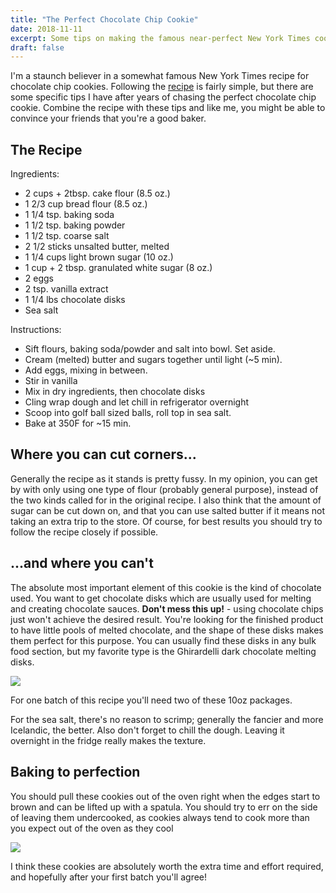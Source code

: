 ```yaml
---
title: "The Perfect Chocolate Chip Cookie"
date: 2018-11-11
excerpt: Some tips on making the famous near-perfect New York Times cookie recipe.
draft: false
---
```

I'm a staunch believer in a somewhat famous New York Times recipe for chocolate chip cookies. Following the
[recipe][nyt-recipe] is fairly simple, but there are some specific tips I have after years of chasing the
perfect chocolate chip cookie. Combine the recipe with these tips and like me, you might be
able to convince your friends that you're a good baker.

## The Recipe

Ingredients:
  - 2 cups + 2tbsp. cake flour (8.5 oz.)
  - 1 2/3 cup bread flour (8.5 oz.)
  - 1 1/4 tsp. baking soda
  - 1 1/2 tsp. baking powder
  - 1 1/2 tsp. coarse salt
  - 2 1/2 sticks unsalted butter, melted
  - 1 1/4 cups light brown sugar (10 oz.)
  - 1 cup + 2 tbsp. granulated white sugar (8 oz.)
  - 2 eggs
  - 2 tsp. vanilla extract
  - 1 1/4 lbs chocolate disks
  - Sea salt

Instructions:
  - Sift flours, baking soda/powder and salt into bowl. Set aside.
  - Cream (melted) butter and sugars together until light (~5 min).
  - Add eggs, mixing in between.
  - Stir in vanilla
  - Mix in dry ingredients, then chocolate disks
  - Cling wrap dough and let chill in refrigerator overnight
  - Scoop into golf ball sized balls, roll top in sea salt.
  - Bake at 350F for ~15 min.

## Where you can cut corners...

Generally the recipe as it stands is pretty fussy. In my opinion, you can get by with only using one type
of flour (probably general purpose), instead of the two kinds called for in the original recipe. I also
think that the amount of sugar can be cut down on, and that you can use salted butter if it means not taking
an extra trip to the store. Of course, for best results you should try to follow the recipe closely if possible.

## ...and where you can't

The absolute most important element of this cookie is the kind of chocolate used. You want to get chocolate
disks which are usually used for melting and creating chocolate sauces. **Don't mess this up!** - using
chocolate chips just won't achieve the desired result. You're looking for the finished product to have little
pools of melted chocolate, and the shape of these disks makes them perfect for this purpose. You can usually
find these disks in any bulk food section, but my favorite type is the Ghirardelli dark chocolate melting disks.

![](./disks.png)

For one batch of this recipe you'll need two of these 10oz packages.

For the sea salt, there's no reason to scrimp; generally the fancier and more Icelandic, the better. Also
don't forget to chill the dough. Leaving it overnight in the fridge really makes the texture.

## Baking to perfection

You should pull these cookies out of the oven right when the edges start to brown and can be lifted up with a
spatula. You should try to err on the side of leaving them undercooked, as cookies always tend to cook more
than you expect out of the oven as they cool

![](./cookie.jpg)


I think these cookies are absolutely worth the extra time and effort required, and hopefully after your first
batch you'll agree!

[nyt-recipe]: https://cooking.nytimes.com/recipes/1015819-chocolate-chip-cookies
